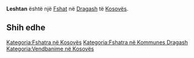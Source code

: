 {{Fshat në Kosovës
 | Emri                = Leshtan
| sqi_N_name = Leshtan
| sqi_N_FULL_NAME_RO = Leshtan
| sqi_N_FULL_NAME_ND_RO = Leshtan
| sqi_N_SORT_NAME_RG = LESHTAN
| sqi_N_FULL_NAME_RG = Leshtan
| sqi_N_FULL_NAME_ND_RG = Leshtan
| sqi_V_name = Lleshtan
| sqi_V_FULL_NAME_RO = Lleshtan Leshtan Leshtane Leshtani
| sqi_V_FULL_NAME_ND_RO = Lleshtan Leshtan Leshtane Leshtani
| sqi_V_SORT_NAME_RG = LLESHTAN LESHTAN LESHTANE LESHTANI
| sqi_V_FULL_NAME_RG = Lleshtan Leshtan Leshtane Leshtani
| sqi_V_FULL_NAME_ND_RG = Lleshtan Leshtan Leshtane Leshtani
| srp_N_name = Leštane
| srp_N_FULL_NAME_RO = Leštane
| srp_N_FULL_NAME_ND_RO = Lestane
| srp_N_SORT_NAME_RG = LESTANE
| srp_N_FULL_NAME_RG = Leštane
| srp_N_FULL_NAME_ND_RG = Lestane
| srp_NS_name = Лештане
| srp_NS_FULL_NAME_RO = Лештане
| srp_NS_FULL_NAME_ND_RO = Лештане
| srp_NS_SORT_NAME_RG = ЛЕШТАНЕ
| srp_NS_FULL_NAME_RG = Лештане
| srp_NS_FULL_NAME_ND_RG = Лештане

 | Emri (Rasa dhanore) = 
 | Figura              = 
 | Shteti              = Kosovo
 | Komuna              = Dragash
 | Kodi postar         = 
 | Sipërfaqja          = 

 | Popullsia           = 

 | Regj. i popullsisë  = 
 | Dend. e popullsisë  = 
 | Faqja zyrtare       = 
 <!--- Koordinatat ----> 
 | Gjerësia            = 42.044167
 | Gjatësia            = 20.684722
 | Lartësia            = 
}}
'''Leshtan''' është një [[Fshat]] në [[Dragash]] të [[Kosovës]].

<!-- == Gjeografia == -->
<!-- == Historia == -->
<!-- == Demografia == -->
== Shih edhe ==
{{Komuna Dragash}}
{{Kosovo-Administrata-Cung}}

[[Kategoria:Fshatra në Kosovës]]
[[Kategoria:Fshatra në Kommunes Dragash]]
[[Kategoria:Vendbanime në Kosovës]]